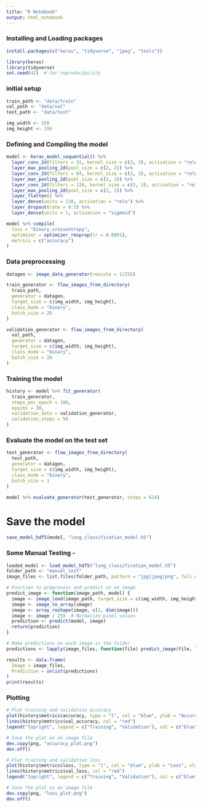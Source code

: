 ```yaml
---
title: "R Notebook"
output: html_notebook
---
```



### Installing and Loading packages
```r

install.packages(c("keras", "tidyverse", "jpeg", "tools"))

library(keras)
library(tidyverse)
set.seed(42)  # for reproducibility

```


### initial setup

```r
train_path <- "data/train"
val_path <- "data/val"
test_path <- "data/test"

img_width <- 150
img_height <- 150
```


### Defining and Compiling the model

```r
model <- keras_model_sequential() %>%
  layer_conv_2d(filters = 32, kernel_size = c(3, 3), activation = "relu", input_shape = c(img_width, img_height, 3)) %>%
  layer_max_pooling_2d(pool_size = c(2, 2)) %>%
  layer_conv_2d(filters = 64, kernel_size = c(3, 3), activation = "relu") %>%
  layer_max_pooling_2d(pool_size = c(2, 2)) %>%
  layer_conv_2d(filters = 128, kernel_size = c(3, 3), activation = "relu") %>%
  layer_max_pooling_2d(pool_size = c(2, 2)) %>%
  layer_flatten() %>%
  layer_dense(units = 128, activation = "relu") %>%
  layer_dropout(rate = 0.5) %>%
  layer_dense(units = 1, activation = "sigmoid")

model %>% compile(
  loss = "binary_crossentropy",
  optimizer = optimizer_rmsprop(lr = 0.0001),
  metrics = c("accuracy")
)
```


### Data preprocessing

```r

datagen <- image_data_generator(rescale = 1/255)

train_generator <- flow_images_from_directory(
  train_path,
  generator = datagen,
  target_size = c(img_width, img_height),
  class_mode = "binary",
  batch_size = 20
)

validation_generator <- flow_images_from_directory(
  val_path,
  generator = datagen,
  target_size = c(img_width, img_height),
  class_mode = "binary",
  batch_size = 20
)

```


### Training the model

```r

history <- model %>% fit_generator(
  train_generator,
  steps_per_epoch = 100,
  epochs = 30,
  validation_data = validation_generator,
  validation_steps = 50
)

```


### Evaluate the model on the test set
```r

test_generator <- flow_images_from_directory(
  test_path,
  generator = datagen,
  target_size = c(img_width, img_height),
  class_mode = "binary",
  batch_size = 1
)

model %>% evaluate_generator(test_generator, steps = 624)

```


# Save the model

```r
save_model_hdf5(model, "lung_classification_model.h5")
```

### Some Manual Testing -

```r

loaded_model <- load_model_hdf5("lung_classification_model.h5")
folder_path <- "manual_test"
image_files <- list.files(folder_path, pattern = "jpg|jpeg|png", full.names = TRUE)

# Function to preprocess and predict on an image
predict_image <- function(image_path, model) {
  image <- image_load(image_path, target_size = c(img_width, img_height))
  image <- image_to_array(image)
  image <- array_reshape(image, c(1, dim(image)))
  image <- image / 255  # Normalize pixel values
  prediction <- predict(model, image)
  return(prediction)
}

# Make predictions on each image in the folder
predictions <- lapply(image_files, function(file) predict_image(file, loaded_model))

results <- data.frame(
  Image = image_files,
  Prediction = unlist(predictions)
)
print(results)


```


### Plotting

```r

# Plot training and validation accuracy
plot(history$metrics$accuracy, type = "l", col = "blue", ylab = "Accuracy", xlab = "Epoch", main = "Training and Validation Accuracy")
lines(history$metrics$val_accuracy, col = "red")
legend("topright", legend = c("Training", "Validation"), col = c("blue", "red"), lty = 1)

# Save the plot as an image file
dev.copy(png, "accuracy_plot.png")
dev.off()

# Plot training and validation loss
plot(history$metrics$loss, type = "l", col = "blue", ylab = "Loss", xlab = "Epoch", main = "Training and Validation Loss")
lines(history$metrics$val_loss, col = "red")
legend("topright", legend = c("Training", "Validation"), col = c("blue", "red"), lty = 1)

# Save the plot as an image file
dev.copy(png, "loss_plot.png")
dev.off()


```



